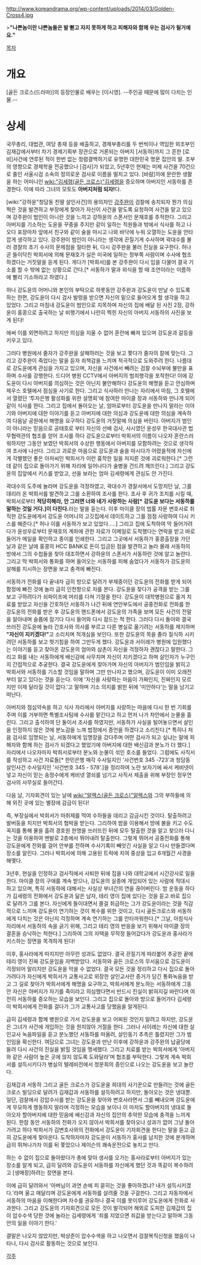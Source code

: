 http://www.koreandrama.org/wp-content/uploads/2014/03/Golden-Cross4.jpg

>'''"나쁜놈이란 나쁜놈들은 발 뻗고 자지 못하게 하고 피해자와 함께 우는 검사가 될거예요."'''


[[목차]]
= 개요 =
[골든 크로스(드라마)]의 등장인물로 배우는 [이시영]. --주인공 때문에 많이 다치는 인물.--

= 상세 =
국무총리, 대법관, 여당 총재 등을 배출하고, 경제부총리를 두 번씩이나 역임한 외조부인 김재갑에서부터 차기 경제기획부 장관으로 거론되는 아버지 [서동하]까지 그 흔한 [로비]사건에 연루된 적이 한번 없는 청렴결백하기로 유명한 대한민국 명문 집안의 딸. 조부의 영향으로 경제학을 전공했으나 [검사]가 되었고, 5년후인 현제는 미제 사건을 70건으로 줄인 서울시검 소속의 정의로운 검사로 이름을 떨치고 있다. [바람]끼에 문란한 생활을 하는 어미니인 [[wiki:"김세령(골든 크로스)"김세령]]을 증오하며 아버지인 서동하를 존경한다. 이에 따라 그녀의 모토도 '''아버지처럼 되자!'''다.

[wiki:"강하윤"청담동 친딸 살인사건]의 용의자인 [[강주완]]이 검찰에 송치되자 뭔가 의심쩍은 것을 발견하고 부장에게 찾아가 자신이 사건을 맡도록 요청하여 사건을 맡고 있으며 강주완이 범인이 아니란 것을 느끼고 강하윤의 스폰서인 문재호를 추적한다. 그리고 아버지를 기소하는 도윤을 꾸중을 주지만 같이 일하는 직원들과 밖에서 식사를 하고 나오다 포장마차 앞에서 친구와 같이 술을 마시고 나와 바닥에 누워 오열하는 도윤을 안타깝게 생각하고 있다. 강주완이 범인이 아니라는 생각에 끈질기게 수사하며 곽대수를 불러 경찰의 초기 수사의 문제점을 질타한 뒤, 다시 강주완을 불러 진실을 요구한다. 허나 곧 들이닥친 박희서에 의해 문재호가 실은 미국에 일하는 정부쪽 사람이며 수사에 협조하겠다는 거짓말을 듣게 된다. 게다가 [박희서]를 본 강주완이 다시 입을 다물어 결국 기소를 할 수 밖에 없는 상황으로 간다.[* 서동하가 딸과 외식을 할 때 조언이라는 이름하에 빨리 기소하라고 하였다.]

허나 강도윤의 어머니와 본인의 부탁으로 하룻동안 강주완과 강도윤이 만날 수 있도록 하는 한편, 강도윤이 다시 검사 발령을 받으면 자신의 밑으로 들어오게 할 생각을 하고 있었다. 그리고 마침내 강도윤이 범인으로 지목하며 자신의 집에 배달 된 사진 2장, 강하윤이 홍콩으로 출국하는 날 비행기에서 나란히 찍힌 자신의 아버지 서동하의 사진을 보게 된다!

애써 이를 외면하려고 하지만 의심을 지울 수 없어 혼란에 빠져 있으며 강도윤과 갈등을 키우고 있다.

그러다 병원에서 줄자가 강주완을 살해하러는 것을 보고 쫓다가 줄자의 칼에 맞는다. 그리고 강주완이 죽었다는 말을 듣자 죄책감을 느끼며 적극적으로 도와주려 한다. 나름대로 강도윤에게 관심을 가지고 있으며, 자신을 사건에서 빼려는 검찰 수뇌부에 불만을 표하며 수사를 강행한다. 드디어 병원 CCTV에서 아버지의 범죄행각을 포착한다! 이에 강도윤이 다시 아버지를 의심하는 것은 아닌지 불안해하다 강도윤의 해명을 듣고 안심하며 제우스 호텔에서 점심을 사기로 한다. 그리고 식사하러 만나는 자리에서 마침, 그 호텔에서 열렸던 '투자은행 활성화를 위한 설명회'에 참여한 마이클 장과 서동하와 만나게 되어 같이 식사를 한다. 그리고 집에서 돌아오는 날, 엄마로부터 강도윤을 만나지 말라는 이야기와 아버지에 대한 이야기를 듣고 아버지에 대한 의심과 강도윤에 대한 의심을 계속하여 다음날 공원에서 해명을 요구하다 강도윤의 거짓말에 의심을 버린다. 아버지가 범인이 아니라는 믿음으로 공태호로 부터 자신의 선배 검사, 사시였던 윤성우 한국대사관 법무협력관의 협조를 얻어 조사를 하다 강도윤으로부터 박희서의 이름이 나오자 혼란스러워하지만 그동안 보였던 박희서의 수상한 행동에서 아버지를 모함하려는 것으로 생각하여 조사에 나선다. 그리고 괴로운 마음으로 강도윤과 술을 마시다가 어렸을적에 자신에게 각별했던 좋은 아저씨인 박희서가 이런 흉학한 일을 저지른 것에 괴로워한다.[* 그런데 같이 집으로 돌아가기 위해 자리에 일어나다가 술병을 건드려 깨뜨린다.] 그리고 강도윤의 집앞에서 키스를 받았고, 선을 보라는 엄마 김세령에게 관심도 안 가진다.

곽대수의 도주에 놀라며 강도윤을 걱정하였고, 곽대수가 경찰서에서 도망치던 날, 그를 데리러 온 박희서를 발견하고 그를 소환하여 조사를 한다. 조사 후 귀가 조치를 시킬 때, 박희서로부터 '''적당히해라, 안 그러면 너와 네가 사랑하는 사람[* 강도윤 보다는 서동하를 말하는 것일 거다.]이 다친다.'''라는 말을 듣는다. 이후 마이클 장의 법률 자문 변호사로 취직한 강도윤에게서 강도윤 어머니의 고깃집에서 데이트하고 그를 점점 사랑하여 다시 키스를 해준다.[* 허나 이를 서동하가 보고 있었다.....] 그리고 집에 도착하여 막 들어가려다가 윤성우로부터 문재호의 계좌에 관한 자료가 이메일로 도착했다는 연락을 받고 바로 들어가 메일을 확인하고 종이를 인쇄한다. 그리고 그곳에서 서동하가 홍콩출장을 가던 날과 같은 날에 홍콩의 HCC BANK로 돈이 입금된 점을 발견하고 놀라 몰래 서동하의 방에서 그의 수첩들을 찾아 대조하면서 강하윤의 스폰서가 서동하란 것에 알고 놀란다. 그리고 막 박희서와 통화를 하며 들어오는 서동하를 피해 숨었다가 서동하가 강도윤의 살해를 지시하는 장면을 보고 충격에 빠진다.

서동하가 전화를 다 끝내자 급히 방으로 달려가 부재중이던 강도윤의 전화를 받게 되어 함정에 빠진 것에 놀라 급히 인천항으로 차를 몬다. 강도윤을 찾다가 공격을 받는 그를 보고 구하려다가 쇠파이프에 머리를 다쳐 기절을 한다. 강도윤이 대학병원으로 옮겨 치료를 받았고 자신을 간호하던 서동하가 나간 뒤에 연안부도에서 공중전화로 전화를 한 강도윤의 전화를 받은 후 강도윤의 핸드폰에서 강도윤의 가족을 보며 모든 사건의 전말을 알아내며 슬픔에 잠기다 다시 들어와 다시 잠드는 척 한다. 그러다 다시 돌아와 결국 쓰러진 강도윤에 놀라 간호사와 의사를 부르고 다른 병실로 옮기려는 서동하를 제지하며 '''"자신이 지키겠다!"'''고 소리치며 적개심을 보인다. 또한 강도윤의 목을 졸라 질식하 시키려던 서동하를 보고 헛기침을 하여 그만두게 했다. 강도윤과 서이레가 병원에 입원했다는 이야기를 듣고 찾아온 강도윤의 엄마와 삼촌이 자신을 걱정하자 괜찮다고 말한다. 그리고 화를 내는 서동하에게 배신감에 사무치며 자신이 지키겠다고 하며 살인자가 누구인지 간접적으로 추궁한다. 결국 강도윤에게 찾아가며 자신의 아버지가 범인임을 밝히고 박희서와 서동하를 기소할 것임을 말하며 그만 만나자고 했으며, 강도윤이 이미 오래전부터 알고 있다는 것을 듣는다. 이에 '자신을 사랑하는 마음이 가짜인지, 진짜인지 모르지만 이제 달라질 것이 없다.'고 말하며 기소 의지를 밝힌 뒤에 '미안하다'는 말을 남기고 떠난다.

아버지와 점심약속을 하고 식사 자리에서 아버지를 사랑하는 마음에 다시 한 번 기회를 주며 이를 거부하면 특별조사팀에 수사를 맡긴다고 하고 먼저 나가 차안에서 눈물을 흘린다. 그리고 출석하여 단 둘이서 조사를 하였지만, 서동하가 사실을 털어놓으면서 살인을 인정하지 않은 것에 분노감을 느껴 법정에서 증언을 하겠다고 소리친다.[* 특히나 처음 검사로 임명되는 날, 서동하에게 임명장을 갔다주며 어떤 검사가 되고 싶냐는 말에 피해자와 함께 하는 검사가 되겠다고 했었기에 아버지에 대한 배신감과 분노가 더 했다.] 자리에서 나오자마자 박희서로부터 분노와 눈물이 섞인 호소를 들었다. 그럼에도 사직서를 작성하고 사건 자료들[* 한민은행 매각 수사일지인 '사건번호 345 -723'과 청담동 살인사건 수사일지인 '사건번호 345 - 578'.]을 정리하여 노란 보자기에 싸서 케비넷이 넣고 자신이 믿는 송정수에게 케비넷 열쇠를 넘기고 사직서 제출을 위해 부장인 정우연 검사의 사무실로 들어간다.



다음 날, 기자회견이 있는 날에 [[wiki:"알렉스(골든 크로스)"알렉스]]와 그의 부하들에 의해 외진 곳에 있는 별장에 감금이 된다!

즉, 부장실에서 박희서가 마취제를 먹여 수하들을 데리고 감금시킨 것이다. 탈출하려고 발버둥을 치지만 박희서의 협박을 받는다. 그리하여 밤을 이용해서 방에 불을 키고 수도꼭지를 통해 물을 흘려 경호원 한명을 쓰러뜨린 뒤에 모두 탈출한 것을 알고 찾으러 다니는 것을 이용하여 맨발로 2층에서 뛰어내려 탈출한다. 그렇게 뛰어서 공중전화를 통해 강도윤에게 전화를 걸어 안부를 전하며 수사기록이 빼앗긴 사실을 알고 다시 만들겠다며 장소를 알린다. 그러나 박희서에 의해 고용된 트럭에 치여 중상을 입고 6개월간 사경을 해맺다.


3년후, 현실을 인정하고 검사직에서 사퇴한 뒤에 집을 나와 대학교에서 시간강사로 일을 한다. 마이클 장의 구애를 계속 받으나,  강도윤의 실종에 개입되어 있는 사람에 적대시 하고 있으며, 특히 서동하에 대해서는 사실상 부녀간의 연을 끊어버린다. 밤 운동을 하다가 김세령의 전화에서 강도윤과 닮은 남자, 테리 영이 집에 있다는 것을 듣고 바로 집으로 달려가 그를 본다. 자신에게 들이대면서 콜걸 취급하는 그가 강도윤이라는 것을 직감적으로 느끼며 강도윤이 연기하는 것이 복수를 위한 것이고, 다시 골든크로스와 서동하에게 다치는 것은 아닌지 걱정하며 계속 연기하는 그를 안타까워한다.[* 그날, 아침식사자리에서 서동하의 속을 긁기 위해, 그리고 테리 영의 반응을 보기 위해서 마이클 장의 결혼을 승낙하는 척한다.] 그리하여 그의 자택을 무작정 들어갔다가 강도윤과 홍사라가 키스하는 장면을 목격하게 된다!

이후, 홍사라에게 따지지만 아무런 성과도 없었다. 결국 끈질기게 따라붙어 추궁한 끝에 테리 영이 진짜 강도윤임을 자백받았다. 서동하와 골든 크로스의 무서움으로 강도윤이 걱정되어 말리지만 강도윤을 막을 수 없었다. 결국 모든 것을 정리하고 다시 집으로 돌아가려다가 자신에게 박희서가 교통사고로 위장한 살인교사란 증거가 담긴 통화녹음을 받고 그 길로 찾아가 박희서에게 해명을 요구하고, 박희서에게 분노하는 서동하에게 그동안 자신은 아버지가 자기를 죽이라고 의심했다면서 반드시 진실이 밝혀지길 바란다며 여전히 서동하를 증오하는 모습을 보인다. 그리고 집으로 돌아와 방으로 들어가다 김세령이 박희서에게 전화를 걸다가 그가 교통사고를 당했음을 알게된다.

급히 김세령과 함께 병원으로 가서 강도윤을 보고 어찌된 것인지 알려고 하지만, 강도윤은 그녀가 사건에 개입하는 것을 원치않아 거절을 한다. 그러나 서이레는 자신에 대한 살인교사 녹음파일을 듣고 분노했던 서동하를 떠올려, 살인동기 추측은 틀렸지만 그가 범인임을 확신한다. 여담으로 그녀는 강도윤과 만난 이후에 강하윤과 강주완의 납골당에 들려 다시 사건의 진실을 밝힐 것임을 맹세했다. 그리고 치료를 받는 박희서에게 '아버지와 같은 사람이 높은 곳에 앉지 않도록 도와달라'며 협조를 부탁한다. 그렇게 계속 박희서를 설득시키다가 병실의 텔레비전에서 청문회의 증인으로 나오는 강도윤을 보고 놀란다.

김재갑과 서동하 그리고 골든 크로스가 강도윤을 희대의 사기꾼으로 만들려는 것에 골든 크로스 빌딩으로 달려가 김재갑과 서동하를 설득하려고 하지만, 돌아오는 것은 냉대뿐. 일단, 검찰에서 강압수사를 받는 강도윤을 찾아와 변호사라면서 그를 빼내오며 강도윤에게 무모하게 행동하지 말라며 걱정하는 모습을 보이나 이 마저도 할아버지의 냉대로 돌아오자 할아버지에 대한 믿음에 배신감과 자신의 집안의 추악한 모습에 충격을 느끼게 된다. 한참 동안 서동하의 전화가 오지 않아서 박희서를 찾아오나 성과가 없어 그냥 돌아가려고 하다 박희서가 김변호사와의 전화에서 강도윤이 기자회견을 한다는 말을 듣고 급히 강도윤에게 찾아온다. 도착하자마자 강도윤이 서동하가 홍사를 납치한 것에 분개하며 급히 뛰쳐나가자 이를 뒤 쫓았으나 제이슨의 쾌속운전으로 놓치고 만다.

하는 수 없이 집으로 돌아왔다가 총에 맞아 생사를 오가는 홍사라로부터 아버지가 있는 장소를 알게 되고, 급히 달려와 강도윤이 서동하를 자신에게 했던 것과 똑같이 복수하려고 [생매장]하려는 장면을 본다.

이에 급히 달려와서 '아버님이 과연 손에 피 묻히는 것을 좋아하겠냐? 내가 설득시키겠다.'라며 울고 매달리며 강도윤에게 서동하를 살려줄 것을 구걸한다. 그리고 자동차에서 서동하의 마음을 이해한다며 자수를 권유하나 결국 이를 못이루어 강도윤에게 전화로 사과한다. 그리고 강도윤의 기자회견으로 모든 것이 발각되어 해외로 도피한 김재갑의 집이 압수수색 당한 것에 놀라는 김세령에게 '죄를 지었으면 죄값을 받는다고 말하며 그동안의 일을 이야기 한다.'

결말은 나오지 않았지만, 박상준이 압수수색을 하고 나오면서 검찰복직신청을 했음이 나타나, 다시 검사로 활동하는 것으로 보인다.

[[각주]]
